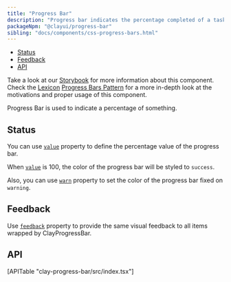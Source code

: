 ```yaml
---
title: "Progress Bar"
description: "Progress bar indicates the percentage completed of a task."
packageNpm: "@clayui/progress-bar"
sibling: "docs/components/css-progress-bars.html"
---
```



<div class="nav-toc-absolute">
<div class="nav-toc">

- [Status](#status)
- [Feedback](#feedback)
- [API](#api)

</div>
</div>

<div class="clay-site-alert alert alert-warning">
    Take a look at our <a href="https://storybook-clayui.netlify.com/?path=/story/clayprogressbar--default">Storybook</a> for more information about this component.
</div>

<div class="clay-site-alert alert alert-info">
	Check the <a href="https://liferay.design/lexicon/">Lexicon</a> <a href="https://liferay.design/lexicon/core-components/progress-bars/">Progress Bars Pattern</a> for a more in-depth look at the motivations and proper usage of this component.
</div>

Progress Bar is used to indicate a percentage of something.

<ProgressBar />

## Status

You can use [`value`](#api-value) property to define the percentage value of the progress bar.

When [`value`](#api-value) is 100, the color of the progress bar will be styled to `success`.

Also, you can use [`warn`](#api-warn) property to set the color of the progress bar fixed on `warning`.

<ProgressBarStatus />

## Feedback

Use [`feedback`](#api-feedback) property to provide the same visual feedback to all items wrapped by ClayProgressBar.

<ProgressBarFeedback />

## API

<div>
    [APITable "clay-progress-bar/src/index.tsx"]
</div>
